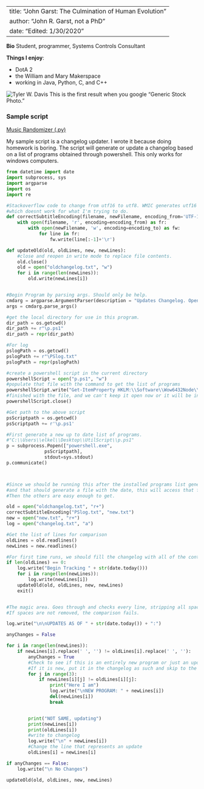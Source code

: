 
---
title: "John Garst: The Culmination of Human Evolution"
author: "John R. Garst, not a PhD"
date: "Edited: 1/30/2020"
---

**Bio**
    Student, programmer, Systems Controls Consultant

**Things I enjoy**:

  -  DotA 2
  -  the William and Mary Makerspace
  -  working in Java, Python, C, and C++


![](https://edit.co.uk/uploads/2016/12/Image-2-Alternatives-to-stock-photography-Thinkstock.jpg 'Tyler W. Davis')
This is the first result when you google "Generic Stock Photo."

### Sample script
[Music Randomizer (.py)](scripts/music_randomizer.py)

My sample script is a changelog updater.
I wrote it because doing homework is boring.
The script will generate or update a changelog based on a list of programs obtained through powershell.
This only works for windows computers.

```python
from datetime import date
import subprocess, sys
import argparse
import os
import re

#Stackoverflow code to change from utf16 to utf8. WMIC generates utf16 for installed programs list,
#which doesnt work for what I'm trying to do.
def correctSubtitleEncoding(filename, newFilename, encoding_from='UTF-16', encoding_to='UTF-8'):
    with open(filename, 'r', encoding=encoding_from) as fr:
        with open(newFilename, 'w', encoding=encoding_to) as fw:
            for line in fr:
                fw.write(line[:-1]+'\r')

def updateOld(old, oldLines, new, newLines):
    #close and reopen in write mode to replace file contents.
    old.close()
    old = open("oldchangelog.txt", "w")
    for i in range(len(newLines)):
        old.write(newLines[i])


#Begin Program by parsing args. Should only be help.
cmdarg = argparse.ArgumentParser(description = "Updates Changelog. Open the script and change the path to the powershell file to match your computer's requirements \n You will need to do the same in the .ps1 file.")
args = cmdarg.parse_args()

#get the local directory for use in this program.
dir_path = os.getcwd()
dir_path += r"\p.ps1"
dir_path = repr(dir_path)

#For log
pslogPath = os.getcwd()
pslogPath += r"\PSlog.txt"
pslogPath = repr(pslogPath)

#create a powershell script in the current directory
powershellScript = open("p.ps1", "w")
#populate that file with the command to get the list of programs
powershellScript.write("Get-ItemProperty HKLM:\\Software\\Wow6432Node\\Microsoft\\Windows\\CurrentVersion\\Uninstall\\* | Select-Object DisplayName, DisplayVersion | Format-Table -AutoSize > " + pslogPath)
#finished with the file, and we can't keep it open now or it will be in use when we try to execute it.
powershellScript.close()

#Get path to the above script
psScriptpath = os.getcwd()
psScriptpath += r'\p.ps1'

#First generate a new up to date list of programs.
#"C:\\Users\\elkel\\Desktop\\UtilScript\\p.ps1"
p = subprocess.Popen(["powershell.exe",
              psScriptpath],
              stdout=sys.stdout)
p.communicate()



#Since we should be running this after the installed programs list generator,
#and that should generate a file with the date, this will access that file.
#Then the others are easy enough to get.

old = open("oldchangelog.txt", "r+")
correctSubtitleEncoding("PSlog.txt", "new.txt")
new = open("new.txt", "r+")
log = open("changelog.txt", "a")

#Get the list of lines for comparison
oldLines = old.readlines()
newLines = new.readlines()

#For first time runs, we should fill the changelog with all of the contents from the newLines list.
if len(oldLines) == 0:
    log.write("Begin Tracking " + str(date.today()))
    for i in range(len(newLines)):
        log.write(newLines[i])
    updateOld(old, oldLines, new, newLines)
    exit()


#The magic area. Goes through and checks every line, stripping all space characters and comparing them.
#If spaces are not removed, the comparison fails.

log.write("\n\nUPDATES AS OF " + str(date.today()) + ":")

anyChanges = False

for i in range(len(newLines)):
    if newLines[i].replace(' ', '') != oldLines[i].replace(' ', ''):
        anyChanges = True
        #Check to see if this is an entirely new program or just an updated version of an old one.
        #If it is new, put it in the changelog as such and skip to the next line
        for j in range(3):
            if newLines[i][j] != oldLines[i][j]:
                print("Here I am")
                log.write("\nNEW PROGRAM: " + newLines[i])
                del(newLines[i])
                break


        print("NOT SAME, updating")
        print(newLines[i])
        print(oldLines[i])
        #write to changelog
        log.write("\n" + newLines[i])
        #Change the line that represents an update
        oldLines[i] = newLines[i]

if anyChanges == False:
    log.write("\n No Changes")

updateOld(old, oldLines, new, newLines)
```
